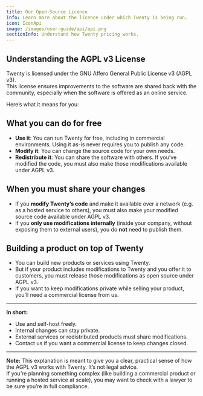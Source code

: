 ```yaml
---
title: Our Open-Source Licence
info: Learn more about the licence under which Twenty is being run.
icon: IconApi
image: /images/user-guide/api/api.png
sectionInfo: Understand how Twenty pricing works.
---
```

## Understanding the AGPL v3 License

Twenty is licensed under the GNU Affero General Public License v3 (AGPL v3).  
This license ensures improvements to the software are shared back with the community, especially when the software is offered as an online service.

Here’s what it means for you:

## What you can do for free
- **Use it**: You can run Twenty for free, including in commercial environments. Using it as-is never requires you to publish any code.  
- **Modify it**: You can change the source code for your own needs.  
- **Redistribute it**: You can share the software with others. If you’ve modified the code, you must also make those modifications available under AGPL v3.  

## When you must share your changes
- If you **modify Twenty’s code** and make it available over a network (e.g. as a hosted service to others), you must also make your modified source code available under AGPL v3.  
- If you **only use modifications internally** (inside your company, without exposing them to external users), you do **not** need to publish them.  

## Building a product on top of Twenty
- You can build new products or services using Twenty.  
- But if your product includes modifications to Twenty and you offer it to customers, you must release those modifications as open source under AGPL v3.  
- If you want to keep modifications private while selling your product, you’ll need a commercial license from us.

---

**In short:**  
- Use and self-host freely.  
- Internal changes can stay private.  
- External services or redistributed products must share modifications.  
- Contact us if you want a commercial license to keep changes closed.

---

**Note:** This explanation is meant to give you a clear, practical sense of how the AGPL v3 works with Twenty. It’s not legal advice.  
If you’re planning something complex (like building a commercial product or running a hosted service at scale), you may want to check with a lawyer to be sure you’re in full compliance.
<ArticleEditContent></ArticleEditContent>
